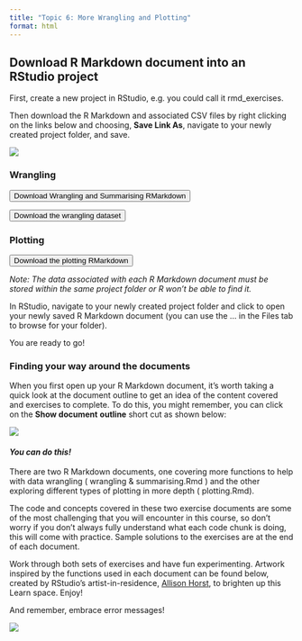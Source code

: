```yaml
---
title: "Topic 6: More Wrangling and Plotting"
format: html
---
```


## **Download R Markdown document into an RStudio project**

First, create a new project in RStudio, e.g. you could call it rmd_exercises.

Then download the R Markdown and associated CSV files by right clicking on the links below and choosing, **Save Link As**, navigate to your newly created project folder, and save.

![](images/W3T6_dplyr_wrangling.png)

### **Wrangling**

<a href="/documents/week-3/wrangling_and_summarising.Rmd" download> <button class="btn btn-danger"> <i class="fa fa-save"></i> Download Wrangling and Summarising RMarkdown </button> </a>

<a href="/documents/week-3/global_burden_disease_long.csv" download> <button class="btn btn-danger"> <i class="fa fa-save"></i> Download the wrangling dataset </button> </a>

### **Plotting**

<a href="/documents/week-3/plotting.Rmd" download> <button class="btn btn-danger"> <i class="fa fa-save"></i> Download the plotting RMarkdown </button> </a>

*Note: The data associated with each R Markdown document must be stored within the same project folder or R won't be able to find it.*

In RStudio, navigate to your newly created project folder and click to open your newly saved R Markdown document (you can use the ... in the Files tab to browse for your folder).

You are ready to go!

### **Finding your way around the documents**

When you first open up your R Markdown document, it's worth taking a quick look at the document outline to get an idea of the content covered and exercises to complete. To do this, you might remember, you can click on the **Show document** **outline** short cut as shown below:

![](images/W3T6_to_see_table_of_contents.png)

#### ***You can do this!***

There are two R Markdown documents, one covering more functions to help with data wrangling ( wrangling & summarising.Rmd ) and the other exploring different types of plotting in more depth ( plotting.Rmd).

The code and concepts covered in these two exercise documents are some of the most challenging that you will encounter in this course, so don't worry if you don't always fully understand what each code chunk is doing, this will come with practice. Sample solutions to the exercises are at the end of each document.

Work through both sets of exercises and have fun experimenting. Artwork inspired by the functions used in each document can be found below, created by RStudio's artist-in-residence, [Allison Horst](https://twitter.com/allison_horst?lang=en), to brighten up this Learn space. Enjoy!

And remember, embrace error messages!

![](images/W3T6_code_hero.jpg)
